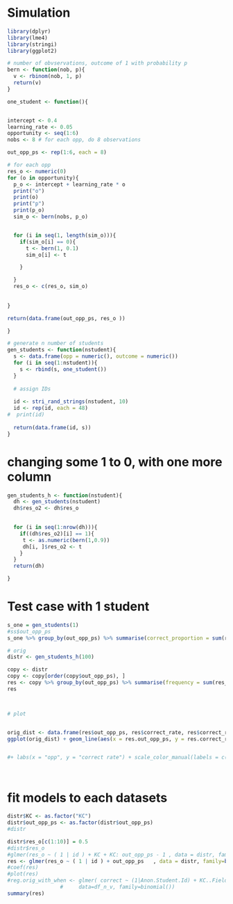 

# Simulation

```r
library(dplyr)
library(lme4)
library(stringi)
library(ggplot2)
```


```r
# number of obvservations, outcome of 1 with probability p
bern <- function(nob, p){
  v <- rbinom(nob, 1, p)
  return(v)
}

```

```r


one_student <- function(){


intercept <- 0.4
learning_rate <- 0.05
opportunity <- seq(1:6)
nobs <- 8 # for each opp, do 8 observations

out_opp_ps <- rep(1:6, each = 8) 

# for each opp
res_o <- numeric(0)
for (o in opportunity){
  p_o <- intercept + learning_rate * o
  print("o")
  print(o)
  print("p")
  print(p_o)
  sim_o <- bern(nobs, p_o)


  for (i in seq(1, length(sim_o))){
    if(sim_o[i] == 0){
      t <- bern(1, 0.1)
      sim_o[i] <- t

    }

  }
  res_o <- c(res_o, sim_o)
 
  
}

return(data.frame(out_opp_ps, res_o ))

}


```



```r
# generate n number of students
gen_students <- function(nstudent){
  s <- data.frame(opp = numeric(), outcome = numeric()) 
  for (i in seq(1:nstudent)){
    s <- rbind(s, one_student())
  }
  
  # assign IDs
  
  id <- stri_rand_strings(nstudent, 10)
  id <- rep(id, each = 48)
#  print(id)
  
  return(data.frame(id, s))
}

```





# changing some 1 to 0, with one more column
```r

gen_students_h <- function(nstudent){
  dh <- gen_students(nstudent)
  dh$res_o2 <- dh$res_o

  
  for (i in seq(1:nrow(dh))){
    if((dh$res_o2)[i] == 1){
     t <- as.numeric(bern(1,0.9))
     dh[i, ]$res_o2 <- t
    }
  }
  return(dh)

}


```





# Test case with 1 student
```r
s_one = gen_students(1)
#ss$out_opp_ps
s_one %>% group_by(out_opp_ps) %>% summarise(correct_proportion = sum(res_o)/n())

```





```r
# orig
distr <- gen_students_h(100)

copy <- distr 
copy <- copy[order(copy$out_opp_ps), ]
res <- copy %>% group_by(out_opp_ps) %>% summarise(frequency = sum(res_o), count = n(), correct_rate = (frequency/count), frequency_2 = sum(res_o2), correct_rate_2= frequency_2/count )
res



# plot


orig_dist <- data.frame(res$out_opp_ps, res$correct_rate, res$correct_rate_2)
ggplot(orig_dist) + geom_line(aes(x = res.out_opp_ps, y = res.correct_rate, col = "orig")) + geom_line(aes(x = res.out_opp_ps, y = res.correct_rate_2, col = "new")) 


#+ labs(x = "opp", y = "correct rate") + scale_color_manual(labels = c("new", "orig"), values = c("red", "black")) #+ geom_line(aes(x = res.out_opp_ps, y = res.correct_rate_2))




```

# fit models to each datasets
```r
distr$KC <- as.factor("KC")
distr$out_opp_ps <- as.factor(distr$out_opp_ps)
#distr

distr$res_o[c(1:10)] = 0.5
#distr$res_o
#glmer(res_o ~ ( 1 | id ) + KC + KC: out_opp_ps - 1 , data = distr, family=binomial())
res <- glmer(res_o ~ ( 1 | id ) + out_opp_ps   , data = distr, family=binomial())
#coef(res)
#plot(res)
#reg.orig_with_when <- glmer( correct ~ (1|Anon.Student.Id) + KC..Field. + KC..Field.:OPP - 1,
                 #     data=df_n_v, family=binomial())
summary(res)

```




